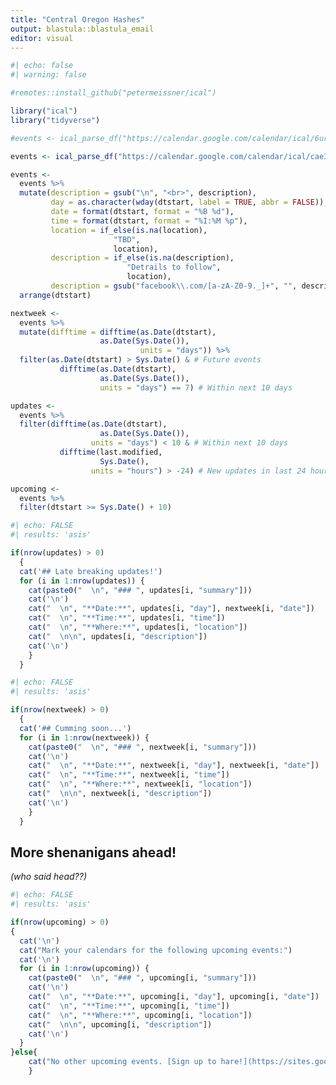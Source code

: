 ```yaml
---
title: "Central Oregon Hashes"
output: blastula::blastula_email
editor: visual
---
```


```r
#| echo: false
#| warning: false

#remotes::install_github("petermeissner/ical")

library("ical")
library("tidyverse")

#events <- ical_parse_df("https://calendar.google.com/calendar/ical/6ureum96qhgf13kj820i61ovq8%40group.calendar.google.com/public/basic.ics")

events <- ical_parse_df("https://calendar.google.com/calendar/ical/cae3r4u2uhucmmi9rvq5eu6obg%40group.calendar.google.com/public/basic.ics")

events <- 
  events %>%
  mutate(description = gsub("\n", "<br>", description),
         day = as.character(wday(dtstart, label = TRUE, abbr = FALSE)),
         date = format(dtstart, format = "%B %d"),
         time = format(dtstart, format = "%I:%M %p"),
         location = if_else(is.na(location),
                       "TBD",
                       location),
         description = if_else(is.na(description), 
                          "Detrails to follow", 
                          location),
         description = gsub("facebook\\.com/[a-zA-Z0-9._]+", "", description)) %>%
  arrange(dtstart)

nextweek <- 
  events %>%
  mutate(difftime = difftime(as.Date(dtstart), 
                    as.Date(Sys.Date()),
                             units = "days")) %>%
  filter(as.Date(dtstart) > Sys.Date() & # Future events
           difftime(as.Date(dtstart), 
                    as.Date(Sys.Date()), 
                    units = "days") == 7) # Within next 10 days

updates <- 
  events %>%
  filter(difftime(as.Date(dtstart), 
                    as.Date(Sys.Date()),
                  units = "days") < 10 & # Within next 10 days
           difftime(last.modified, 
                    Sys.Date(),
                  units = "hours") > -24) # New updates in last 24 hours

upcoming <- 
  events %>%
  filter(dtstart >= Sys.Date() + 10) 
```
```r
#| echo: FALSE
#| results: 'asis'

if(nrow(updates) > 0)
  {
  cat('## Late breaking updates!')
  for (i in 1:nrow(updates)) {
    cat(paste0("  \n", "### ", updates[i, "summary"]))
    cat('\n')
    cat("  \n", "**Date:**", updates[i, "day"], nextweek[i, "date"])
    cat("  \n", "**Time:**", updates[i, "time"])
    cat("  \n", "**Where:**", updates[i, "location"])
    cat("  \n\n", updates[i, "description"])
    cat('\n')
    }
  }
```

```r
#| echo: FALSE
#| results: 'asis'

if(nrow(nextweek) > 0) 
  {
  cat('## Cumming soon...')
  for (i in 1:nrow(nextweek)) {
    cat(paste0("  \n", "### ", nextweek[i, "summary"]))
    cat('\n')
    cat("  \n", "**Date:**", nextweek[i, "day"], nextweek[i, "date"])
    cat("  \n", "**Time:**", nextweek[i, "time"])
    cat("  \n", "**Where:**", nextweek[i, "location"])
    cat("  \n\n", nextweek[i, "description"])
    cat('\n')
    }
  }
```

## More shenanigans ahead!
*(who said head??)*

```r
#| echo: FALSE
#| results: 'asis'

if(nrow(upcoming) > 0)
{
  cat('\n')
  cat("Mark your calendars for the following upcoming events:")
  cat('\n')
  for (i in 1:nrow(upcoming)) {
    cat(paste0("  \n", "### ", upcoming[i, "summary"]))
    cat('\n')
    cat("  \n", "**Date:**", upcoming[i, "day"], upcoming[i, "date"])
    cat("  \n", "**Time:**", upcoming[i, "time"])
    cat("  \n", "**Where:**", upcoming[i, "location"])
    cat("  \n\n", upcoming[i, "description"])
    cat('\n')
  }
}else{
    cat("No other upcoming events. [Sign up to hare!](https://sites.google.com/site/centraloregonhhh/home)")
    }
```
